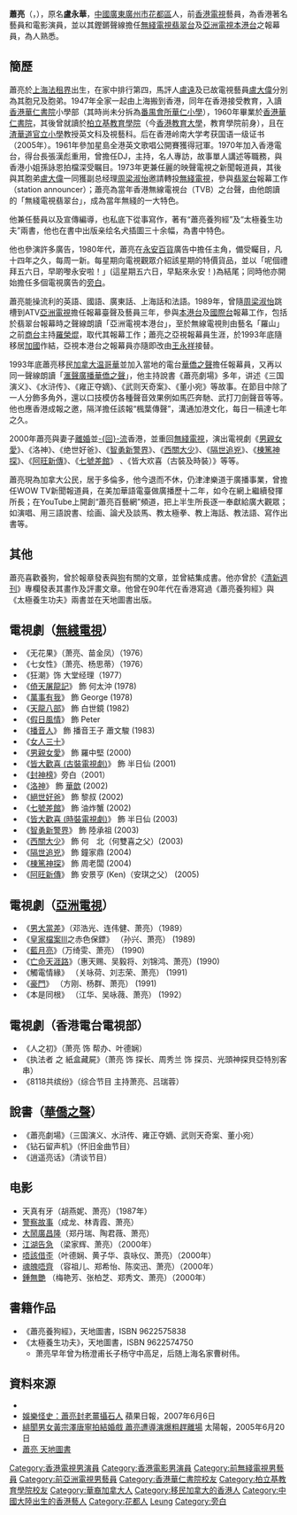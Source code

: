 {{otheruses}}
{{about|同名姓氏的香港著名女演員|本人名字有關的由於藝人|蕭芳芳|蕭亮的其他意思|蕭亮 (消歧義)}}
{{藝人
| 姓名 = 蕭亮
| 類型 = 男演員
| 圖片 =
| 圖片尺寸 = 
| 圖片簡介 = 
| 本名 = 盧永華
| 外文名 = Xiao Liang
| 外文 = 
| 羅馬拼音 = Siu Leung
| 英文名 = Robert Lo
| 暱稱 = 蕭公子
| 其他藝名 = 
| 國籍 = {{GBN}}<br>{{CAN}}
| 民族 = [[漢族|漢族]]
| 籍貫 = [[廣東|廣東]][[花縣|花縣]]（ 今廣州市花都區）
| 出生日期 = {{birth year and age|1941}}
| 出生地點 = {{ROC}}[[上海市|上海市]]
| 逝世日期 = 
| 逝世地點 = 
| 親屬 = 兄：[[盧遠|盧遠]]<br>弟：[[盧大偉_(香港)|盧大偉]]
| 職業 = [[演員|演員]]、[[歌手|歌手]]、[[旁白|旁白]]、[[報幕員|報幕員]]
| 語言 = [[粵語|粵語]]、[[英語|英語]]、[[國語|國語]]、[[上海話|上海話]]、[[法語|法語]]
| 教育程度 = 大專
| 母校 = [[香港華仁書院|香港華仁書院]]（小學部）<br>[[香港華仁書院|香港華仁書院]]、[[柏立基教育學院|柏立基教育學院]]
| 出道作 = 
| 代表作 = 
| 活躍年代 = 1960年代至2000年代
| 經紀公司 = [[無綫電視|無綫電視]]、[[亞洲電視|亞洲電視]]
| imdb=nm0836787
}}

'''蕭亮'''（{{lang-en|Siu Leung}}，{{bd|1941年|}}），原名'''盧永華'''，[[中國|中國]][[廣東|廣東]][[廣州市|廣州市]][[花都區|花都區]]人，前[[香港|香港]][[電視|電視]]藝員，為香港著名藝員和電影演員，並以其鏗鏘聲線擔任[[無綫電視|無綫電視]][[翡翠台|翡翠台]]及[[亞洲電視|亞洲電視]][[本港台|本港台]]之報幕員，為人熟悉。

==簡歷==
蕭亮於[[上海法租界|上海法租界]]出生，在家中排行第四，馬評人[[盧遠|盧遠]]及已故電視藝員[[盧大偉_(香港)|盧大偉]]分別為其胞兄及胞弟。1947年全家一起由上海搬到香港，同年在香港接受教育，入讀[[香港華仁書院|香港華仁書院]]小學部（其時尚未分拆為[[番禺會所華仁小學|番禺會所華仁小學]]），1960年畢業於[[香港華仁書院|香港華仁書院]]，其後曾就讀於[[柏立基教育學院|柏立基教育學院]]（今[[香港教育大學|香港教育大學]]，教育學院前身），且在[[渣華道官立小學|渣華道官立小學]]教授英文科及視藝科。后在香港岭南大学考获国语一级证书（2005年）。1961年參加星島全港英文歌唱公開賽獲得冠軍。1970年加入香港電台，得台長張漢彪重用，曾擔任DJ，主持，名人專訪，故事單人講述等職務，與香港小姐孫詠恩拍檔深受瞩目。1973年更兼任麗的映聲電視之新聞報道員，其後與其胞弟[[盧大偉_(香港)|盧大偉]]一同獲副总经理[[周梁淑怡|周梁淑怡]]邀請轉投[[無綫電視|無綫電視]]，參與[[翡翠台|翡翠台]]報幕工作（station announcer）；蕭亮為當年香港無線電視台（TVB）之台聲，由他朗讀的「無綫電視翡翠台」，成為當年無綫的一大特色。

他兼任藝員以及宣傳編導，也私底下從事寫作，著有“蕭亮養狗經”及“太極養生功夫”兩書，他也在書中出版亲绘名犬插圖三十余幅，為書中特色。

他也參演許多廣告，1980年代，蕭亮在[[永安百貨|永安百貨]]廣告中擔任主角，備受矚目，凡十四年之久，每周一新。每星期向電視觀眾介紹該星期的特價貨品，並以「呢個禮拜五六日，早啲嚟永安啦！」(這星期五六日，早點來永安！)為結尾；同時他亦開始擔任多個電視廣告的[[旁白|旁白]]。

蕭亮能操流利的英語、國語、廣東話、上海話和法語。1989年，曾隨[[周梁淑怡|周梁淑怡]]跳槽到ATV[[亞洲電視|亞洲電視]]擔任報幕臺聲及藝員三年，參與[[本港台|本港台]]及[[國際台|國際台]]報幕工作，包括於翡翠台報幕時之聲線朗讀「亞洲電視本港台」，至於無線電視則由藝名「羅山」之前[[商台|商台]]主持[[羅榮焜|羅榮焜]]，取代其報幕工作；蕭亮之亞視報幕員生涯，於1993年底隨移居[[加國|加國]]作結，亞視本港台之報幕員亦隨即改由[[王永祥|王永祥]]接替。

1993年底蕭亮移民[[加拿大|加拿大]][[温哥華|温哥華]]並加入當地的電台[[華僑之聲|華僑之聲]]擔任報幕員，又再以同一聲線朗讀「[[滙聲廣播華僑之聲|滙聲廣播華僑之聲]]」，他主持說書《蕭亮劇場》多年，讲述《三国演义》、《水浒传》、《雍正夺嫡》、《武则天奇案》、《董小宛》等故事。在節目中除了一人分飾多角外，還以口技模仿各種聲音效果例如馬匹奔馳、武打刀劍聲音等等。他也應香港成報之邀，隔洋擔任該報“楓葉傳聲”，溝通加港文化，每日一稿達七年之久。

2000年蕭亮與妻子[[離婚|離婚]]並[[回流|-{回}-流]]香港，並重回[[無綫電視|無綫電視]]，演出電視劇《[[男親女愛|男親女愛]]》、《洛神》、《绝世好爸》、《[[智勇新警界|智勇新警界]]》、《[[西關大少|西關大少]]》、《[[隔世追兇|隔世追兇]]》、《[[棟篤神探|棟篤神探]]》、《[[阿旺新傳|阿旺新傳]]》、《[[七號差館_(電視劇)|七號差館]]》 、《皆大欢喜（古裝及時裝）》等等。

蕭亮現為加拿大公民，居于多倫多，他今退而不休，仍津津樂道于廣播事業，曾擔任WOW TV新聞報道員，在美加華語電臺做廣播歷十二年，如今在網上繼續發揮所長；在YouTube上開創“蕭亮百藝網”頻道，把上半生所長逐一奉獻給廣大觀眾；如演唱、用三語說書、绘画、論犬及談馬、教太極拳、教上海話、教法語、寫作出書等。

==其他==
蕭亮喜歡養狗，曾於報章發表與[[狗|狗]]有關的文章，並曾結集成書。他亦曾於《[[清新週刊|清新週刊]]》專欄發表其畫作及評畫文章。他曾在90年代在香港寫過《蕭亮養狗經》與《太極養生功夫》兩書並在天地圖書出版。 

==電視劇（[[TVB|無綫電視]]）==
*《无花果》（萧亮、苗金凤）（1976）
*《七女性》（萧亮、杨思蒂）（1976）
*《狂潮》饰 大堂经理（1977）
*《[[倚天屠龍記_(1978年電視劇)|倚天屠龍記]]》 飾 何太沖 (1978)
*《[[萬事有我|萬事有我]]》 飾  George (1978)
*《[[天龍八部_(1982年電視劇)|天龍八部]]》 飾 白世鏡 (1982)
*《[[假日風情_(1982電視劇)|假日風情]]》 飾 Peter 
*《[[播音人_(無綫電視劇)|播音人]]》 飾 播音王子 蕭文駿 (1983)
*《[[女人三十|女人三十]]》 
*《[[男親女愛|男親女愛]]》 飾 羅中堅 (2000)
*《[[皆大歡喜_(古裝電視劇)|皆大歡喜 (古裝電視劇)]]》 飾 半日仙 (2001)
*《[[封神榜_(2001年電視劇)|封神榜]]》旁白（2001）
*《[[洛神_(2002年電視劇)|洛神]]》 飾 [[華歆|華歆]] (2002)
*《[[絕世好爸|絕世好爸]]》 飾 黎叔 (2002)
*《[[七號差館_(電視劇)|七號差館]]》 飾 油炸蟹 (2002)
*《[[皆大歡喜_(時裝電視劇)|皆大歡喜 (時裝電視劇)]]》 飾 半日仙 (2003)
*《[[智勇新警界|智勇新警界]]》 飾 陸承祖 (2003)
*《[[西關大少|西關大少]]》 飾 何　北（何雙喜之父）(2003)
*《[[隔世追兇|隔世追兇]]》 飾 鐘家鼎 (2004)
*《[[棟篤神探|棟篤神探]]》 飾 周老闆 (2004)
*《[[阿旺新傳|阿旺新傳]]》 飾 安景亨 (Ken)（安琪之父） (2005)

== 電視劇（[[亞洲電視|亞洲電視]]） ==

*《[[男大當差|男大當差]]》（邓浩光、连伟健、萧亮）（1989）
*《[[皇家檔案III|皇家檔案III]]之赤色保鏢》 （孙兴、萧亮） (1989)
*《[[藍月亮　(電視劇)|藍月亮]]》（万绮雯、萧亮） (1990)
*《[[亡命天涯路|亡命天涯路]]》（惠天赐、吴毅将、刘锦鸿、萧亮）(1990)
*《觸電情緣》 （关咏荷、刘志荣、萧亮） (1991)
*《[[豪門　(電視劇)|豪門]]》 （方刚、杨群、萧亮） (1991)
*《本是同根》 （江华、吴咏薇、萧亮） (1992）

== 電視劇（香港電台電視部） ==

*《人之初》（萧亮 饰 帮办、叶德娴）
*《执法者 之 紙盒藏屍》（萧亮 饰 探长、周秀兰 饰 探员、光頭神探貝亞特別客串）
*《8118共缤纷》（综合节目 主持萧亮、吕瑞蓉）

== 說書（[[華僑之聲|華僑之聲]]） ==

*《蕭亮劇場》（三国演义、水浒传、雍正夺嫡、武则天奇案、董小宛）
*《钻石留声机》（怀旧金曲节目）
*《逍遥亮话》（清谈节目）

==电影==
* 天真有牙（胡燕妮、萧亮）（1987年）
*[[警察故事|警察故事]]（成龙、林青霞、萧亮）
*[[大鬧廣昌隆_(電影)|大鬧廣昌隆]]（郑丹瑞、陶君薇、萧亮）
*[[江湖告急|江湖告急]] （梁家辉、萧亮）（2000年）
*[[唔該借歪|唔該借歪]]（叶德娴、黄子华、袁咏仪、萧亮）（2000年）
*[[魂魄唔齊|魂魄唔齊]] （容祖儿、郑希怡、陈奕迅、萧亮）（2000年）
*[[鍾無艷_(電影)|鍾無艷]] （梅艳芳、张柏芝、郑秀文、萧亮）（2000年）

==書籍作品==
*《蕭亮養狗經》，天地圖書，ISBN 9622575838
*《太極養生功夫》，天地圖書，ISBN 9622574750
**萧亮早年曾为杨澄甫长子杨守中高足，后随上海名家曹树伟。

==資料來源==
*{{hkmdb name|13421}}
*[https://hk.entertainment.appledaily.com/entertainment/daily/article/20070606/7179624 娛樂怪史：蕭亮封老薑攝石人] {{Wayback|url=https://hk.entertainment.appledaily.com/entertainment/daily/article/20070606/7179624 |date=20180916092957 }}  蘋果日報，2007年6月6日
*[http://the-sun.on.cc/channels/ent/20050620/20050620003752_0003.html 緋聞男女黃宗澤唐寧拍結婚戲 蕭亮遭導演爆粗趕離場] {{Wayback|url=http://the-sun.on.cc/channels/ent/20050620/20050620003752_0003.html |date=20080502135105 }} 太陽報，2005年6月20日
*[https://web.archive.org/web/20070928061818/http://www.cosmosbooks.com.hk/topic_3/page_2.asp?id=191 蕭亮 天地圖書]
{{DEFAULTSORT:Siu}}

[[Category:香港電視男演員|Category:香港電視男演員]]
[[Category:香港電影男演員|Category:香港電影男演員]]
[[Category:前無綫電視男藝員|Category:前無綫電視男藝員]]
[[Category:前亞洲電視男藝員|Category:前亞洲電視男藝員]]
[[Category:香港華仁書院校友|Category:香港華仁書院校友]]
[[Category:柏立基教育學院校友|Category:柏立基教育學院校友]]
[[Category:華裔加拿大人|Category:華裔加拿大人]]
[[Category:移民加拿大的香港人|Category:移民加拿大的香港人]]
[[Category:中國大陸出生的香港藝人|Category:中國大陸出生的香港藝人]]
[[Category:花都人|Category:花都人]]
[[Category:盧姓|Leung]]
[[Category:旁白|Category:旁白]]